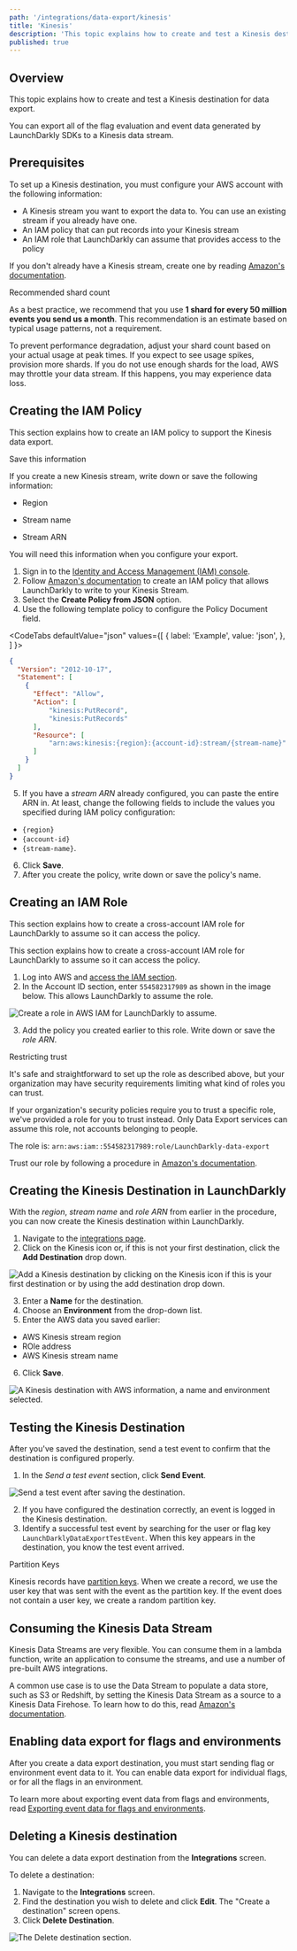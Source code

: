 ```yaml
---
path: '/integrations/data-export/kinesis'
title: 'Kinesis'
description: 'This topic explains how to create and test a Kinesis destination for data export.'
published: true
---
```


## Overview

This topic explains how to create and test a Kinesis destination for data export.

You can export all of the flag evaluation and event data generated by LaunchDarkly SDKs to a Kinesis data stream.

## Prerequisites

To set up a Kinesis destination, you must configure your AWS account with the following information:

- A Kinesis stream you want to export the data to. You can use an existing stream if you already have one.
- An IAM policy that can put records into your Kinesis stream
- An IAM role that LaunchDarkly can assume that provides access to the policy

If you don't already have a Kinesis stream, create one by reading [Amazon's documentation](https://docs.aws.amazon.com/kinesis/).

<Callout intent="info">
<CalloutTitle>Recommended shard count</CalloutTitle>
<CalloutDescription>

As a best practice, we recommend that you use **1 shard for every 50 million events you send us a month**. This recommendation is an estimate based on typical usage patterns, not a requirement. 

To prevent performance degradation, adjust your shard count based on your actual usage at peak times. If you expect to see usage spikes, provision more shards. If you do not use enough shards for the load, AWS may throttle your data stream. If this happens, you may experience data loss.

</CalloutDescription>
</Callout>

## Creating the IAM Policy

This section explains how to create an IAM policy to support the Kinesis data export.

<Callout intent="info">
<CalloutTitle>Save this information</CalloutTitle>
<CalloutDescription>

If you create a new Kinesis stream, write down or save the following information: 

* Region

* Stream name

* Stream ARN 

You will need this information when you configure your export.

</CalloutDescription>
</Callout>

1. Sign in to the [Identity and Access Management (IAM) console](https://console.aws.amazon.com/iam/).
2. Follow [Amazon's documentation](http://docs.aws.amazon.com/IAM/latest/UserGuide/access_policies_create.html) to create an IAM policy that allows LaunchDarkly to write to your Kinesis Stream.
3. Select the **Create Policy from JSON** option.
4. Use the following template policy to configure the Policy Document field.


<CodeTabs
  defaultValue="json"
  values={[
    { label: 'Example', value: 'json', },
  ]
}>
<CodeTabItem value="json">

```json
{
  "Version": "2012-10-17",
  "Statement": [
    {
      "Effect": "Allow",
      "Action": [
          "kinesis:PutRecord",
          "kinesis:PutRecords"
      ],
      "Resource": [
          "arn:aws:kinesis:{region}:{account-id}:stream/{stream-name}"
      ]
    }
  ]
}
```

</CodeTabItem>
</CodeTabs>

5. If you have a _stream ARN_ already configured, you can paste the entire ARN in. At least, change the following fields to include the values you specified during IAM policy configuration:

- `{region}`
- `{account-id}`
- `{stream-name}`.

6. Click **Save**.
7. After you create the policy, write down or save the policy's name.

## Creating an IAM Role

This section explains how to create a cross-account IAM role for LaunchDarkly to assume so it can access the policy.

This section explains how to create a cross-account IAM role for LaunchDarkly to assume so it can access the policy.

1. Log into AWS and [access the IAM section](https://console.aws.amazon.com/iamhome#/roles$new?step=type&roleType=crossAccount).
2. In the Account ID section, enter `554582317989` as shown in the image below. This allows LaunchDarkly to assume the role.

![Create a role in AWS IAM for LaunchDarkly to assume.](../../images/kinesis-create-role.png) 


3. Add the policy you created earlier to this role. Write down or save the _role ARN_.

<Callout intent="alert">
<CalloutTitle>Restricting trust</CalloutTitle>
<CalloutDescription>

It's safe and straightforward to set up the role as described above, but your organization may have security requirements limiting what kind of roles you can trust. 

If your organization's security policies require you to trust a specific role, we've provided a role for you to trust instead. Only Data Export services can assume this role, not accounts belonging to people. 

The role is: `arn:aws:iam::554582317989:role/LaunchDarkly-data-export` 

Trust our role by following a procedure in [Amazon's documentation](https://docs.aws.amazon.com/IAM/latest/UserGuide/id_roles_manage_modify.html#roles-managingrole-editing-console).

</CalloutDescription>
</Callout>

## Creating the Kinesis Destination in LaunchDarkly

With the _region_, _stream name_ and _role ARN_ from earlier in the procedure, you can now create the Kinesis destination within LaunchDarkly.

1. Navigate to the [integrations page](https://app.launchdarkly.com/default/integrations).
2. Click on the Kinesis icon or, if this is not your first destination, click the **Add Destination** drop down.

![Add a Kinesis destination by clicking on the Kinesis icon if this is your first destination or by using the add destination drop down.](../../images/kinesis-add.png) 


3. Enter a **Name** for the destination.
4. Choose an **Environment** from the drop-down list.
5. Enter the AWS data you saved earlier:

- AWS Kinesis stream region
- ROle address
- AWS Kinesis stream name

6. Click **Save**.

![A Kinesis destination with AWS information, a name and environment selected.](../../images/kinesis-create.png) 


## Testing the Kinesis Destination

After you've saved the destination, send a test event to confirm that the destination is configured properly.

1. In the _Send a test event_ section, click **Send Event**.

![Send a test event after saving the destination.](../../images/kinesis-test-event.png) 


2. If you have configured the destination correctly, an event is logged in the Kinesis destination.
3. Identify a successful test event by searching for the user or flag key `LaunchDarklyDataExportTestEvent`. When this key appears in the destination, you know the test event arrived.

<Callout intent="info">
<CalloutTitle>Partition Keys</CalloutTitle>
<CalloutDescription>

Kinesis records have [partition keys](https://docs.aws.amazon.com/streams/latest/dev/key-concepts.html#partition-key). When we create a record, we use the user key that was sent with the event as the partition key. If the event does not contain a user key, we create a random partition key.

</CalloutDescription>
</Callout>

## Consuming the Kinesis Data Stream

Kinesis Data Streams are very flexible. You can consume them in a lambda function, write an application to consume the streams, and use a number of pre-built AWS integrations.

A common use case is to use the Data Stream to populate a data store, such as S3 or Redshift, by setting the Kinesis Data Stream as a source to a Kinesis Data Firehose. To learn how to do this, read [Amazon's documentation](https://docs.aws.amazon.com/firehose/latest/dev/writing-with-kinesis-streams.html).

## Enabling data export for flags and environments

After you create a data export destination, you must start sending flag or environment event data to it. You can enable data export for individual flags, or for all the flags in an environment.

To learn more about exporting event data from flags and environments, read [Exporting event data for flags and environments](/integrations/data-export#exporting-event-data-for-flags-and-environments).

## Deleting a Kinesis destination

You can delete a data export destination from the **Integrations** screen.

To delete a destination:

1. Navigate to the **Integrations** screen.
2. Find the destination you wish to delete and click **Edit**. The "Create a destination" screen opens.
3. Click **Delete Destination**.

![The Delete destination section.](../../images/kinesis-delete.png) 

